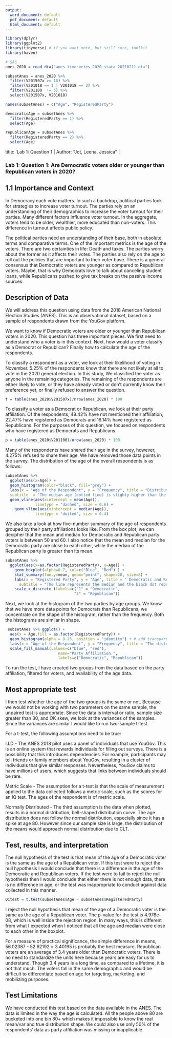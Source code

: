 ```yaml
---
output:
  word_document: default
  pdf_document: default
  html_document: default
---
```



```r
library(dplyr)
library(ggplot2) 
library(tidyverse) # if you want more, but still core, toolkit
library(haven)
```

```r
# SAS
anes_2020 = read_dta("anes_timeseries_2020_stata_20210211.dta")

subsetAnes = anes_2020 %>% 
  filter(V201507x >= 18) %>%
  filter(V201018 == 1 | V201018 == 2) %>%
  filter(V201100  != 5) %>%
  select(V201507x, V201018)

names(subsetAnes) = c("Age", "RegisteredParty")

democraticAge = subsetAnes %>% 
  filter(RegisteredParty == 1) %>%
  select(Age)

republicanAge = subsetAnes %>% 
  filter(RegisteredParty == 2) %>%
  select(Age)
```


title: 'Lab 1: Question 1 |
Author: "Jot, Leena, Jessica" | 

### Lab 1: Question 1: Are Democratic voters older or younger than Republican voters in 2020?

## 1.1 Importance and Context

In Democracy each vote matters. In such a backdrop, political parties look for strategies to increase voter turnout. The parties rely on an understanding of their demographics to increase the voter turnout for their parties. Many different factors influence voter turnout. In the aggregate, voters tend to be older, wealthier, more educated than non-voters. This difference in turnout affects public policy. 

The political parties need an understanding of their base, both in absolute terms and comparative terms. One of the important metrics is the age of the voters. There are two certainties in life: Death and taxes. The parties worry about the former as it affects their votes. The parties also rely on the age to roll out the policies that are important to their voter base. There is a general consensus that Democratic voters are younger as compared to Republican voters. Maybe, that is why Democrats love to talk about canceling student loans, while Republicans pushed to give tax breaks on the passive income sources. 


## Description of Data

We will address this question using data from the 2018 American National Election Studies (ANES). This is an observational dataset, based on a sample of respondents drawn from the YouGov platform.

We want to know if Democratic voters are older or younger than Republican voters in 2020. This question has three important pieces. We first need to understand who a voter is in this context. Next, how would a voter classify as a Democrat or Republican? Finally how to calculate the age of the respondents. 

To classify a respondent as a voter, we look at their likelihood of voting in November. 5.25% of the respondents know that there are not likely at all to vote in the 2020 general election. In this study, We classified the voter as anyone in the remaining categories. The remaining of the respondents are either likely to vote, or they have already voted or don't currently know their preference yet, or finally refused to answer the question. 

```r
t = table(anes_2020$V201507x)/nrow(anes_2020) * 100
```

To classify a voter as a Democrat or Republican, we look at their party affiliation. Of the respondents, 48.42% have not mentioned their affiliation, 22.47% have registered as Democrats and 16.14% have registered as Republicans. For the purposes of this question, we focused on respondents who have registered as Democrats and Republicans. 
```r
p = table(anes_2020$V201100)/nrow(anes_2020) * 100
```
Many of the respondents have shared their age in the survey, however, 4.275% refused to share their age. We have removed those data points in the survey. The distribution of the age of the overall respondents is as follows:
```r
subsetAnes %>%
  ggplot(aes(x=Age)) +
  geom_histogram(color="black", fill="grey") +
  labs(x = "Age of the Respondent", y = "Frequency", title = "Distribution of Age among the registered respondents.", 
  subtitle  = "The median age (dotted line) is slighty higher than the mean age (dashed line).") +
  geom_vline(aes(xintercept = mean(Age)), 
             linetype = "dashed", size = 0.6) +
    geom_vline(aes(xintercept = median(Age)), 
             linetype = "dotted", size = 0.4)

```

We also take a look at how five-number summary of the age of respondents grouped by their party affiliations looks like. From the box plot, we can decipher that the mean and median for Democratic and Republican party voters is between 50 and 60. I also notice that the mean and median for the Democratic party are close to each other, while the median of the Republican party is greater than its mean. 

```r
subsetAnes %>% 
  ggplot(aes(x=as.factor(RegisteredParty), y=Age)) +
    geom_boxplot(alpha=0.7, col=c("Blue", "Red") ) +
    stat_summary(fun.y=mean, geom="point", shape=20, size=8) +
    labs(x = "Registered Party", y = "Age", title = " Democratic and Republican voters' age", 
      subtitle = "The line represents the median and the black dot represents the mean.") +
    scale_x_discrete (labels=c("1" = "Democratic",
                              "2" = "Republican"))
```

Next, we look at the histogram of the two parties by age groups. We know that we have more data points for Democrats than Republicans, we concentrate on the shape of the histogram, rather than the frequency. Both the histograms are similar in shape.

```r
 subsetAnes %>% ggplot() +
  aes(x = Age,fill = as.factor(RegisteredParty)) +
  geom_histogram(alpha = 0.25, position = "identity") + # add transparency 
  labs(x = "Age of the Respondent", y = "Frequency", title = "The distribution of age in the two parties is similar.") +
  scale_fill_manual(values=c("blue", "red"), 
                       name="Party Affiliation.",
                       labels=c("Democratic", "Republican"))
```

To run the test, I have created two groups from the data based on the party affiliation, filtered for voters, and availability of the age data.

## Most appropriate test 
I then test whether the age of the two groups is the same or not. Because we would not be working with two parameters on the same sample, the unpaired test is appropriate. Since the data is interval or ratio, sample size greater than 30, and OK skew, we look at the variances of the samples. Since the variances are similar I would like to run two-sample t-test.

For a t-test, the following assumptions need to be true:

I.I.D - The ANES 2018 pilot uses a panel of individuals that use YouGov. This is an online system that rewards individuals for filling out surveys. There is a possibility that this introduces dependencies. For example, participants may tell friends or family members about YouGov, resulting in a cluster of individuals that give similar responses. Nevertheless, YouGov claims to have millions of users, which suggests that links between individuals should be rare.

Metric Scale - The assumption for a t-test is that the scale of measurement applied to the data collected follows a metric scale, such as the scores for an IQ test. The ages of the respondent is of metric scale. 

Normally Distributed - The third assumption is the data when plotted, results in a normal distribution, bell-shaped distribution curve. The age distribution does not follow the normal distribution, especially since it has a spike at age 80. However since our sample size is large, the distribution of the means would approach normal distribution due to CLT.

## Test, results, and interpretation
The null hypothesis of the test is that mean of the age of a Democratic voter is the same as the age of a Republican voter. If this test were to reject the null hypothesis I would conclude that there is a difference in the age of the Democratic and Republican voters. If the test were to fail to reject the null hypothesis then I would conclude that either there is not enough data, there is no difference in age, or the test was inappropriate to conduct against data collected in this manner.
```r
Q1test = t.test(subsetAnes$Age ~ subsetAnes$RegisteredParty)
```
I reject the null hypothesis that mean of the age of a Democratic voter is the same as the age of a Republican voter. The p-value for the test is 4.976e-08, which is well inside the rejection region. In many ways, this is different from what I expected when I noticed that all the age and median were close to each other in the boxplot. 

 For a measure of practical significance, the simple difference in means,  56.02387 - 52.62192 = 3.40195 is probably the best measure.  Republican voters are an average of 3.4 years older than Democratic voters. There is no need to standardize the units here because years are easy for us to understand. Though 3.4 years is a long time, as compared to a lifetime, it is not that much. The voters fall in the same demographic and would be difficult to differentiate based on age for targeting, marketing, and mobilizing purposes. 
 
## Test Limitations 
We have conducted this test based on the data available in the ANES. The data is limited in the way the age is calculated. All the people above 80 are bucketed into one bin 80+ which makes it impossible to know the real mean/var and true distribution shape. We could also use only 50% of the respondents' data as party affiliation was missing or inapplicable. 